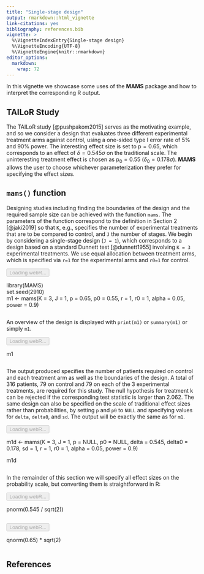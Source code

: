 ```yaml
---
title: "Single-stage design"
output: rmarkdown::html_vignette
link-citations: yes
bibliography: references.bib
vignette: >
  %\VignetteIndexEntry{Single-stage design}
  %\VignetteEncoding{UTF-8}
  %\VignetteEngine{knitr::rmarkdown}
editor_options: 
  markdown: 
    wrap: 72
---
```


```{=html}
<script src="https://cdnjs.cloudflare.com/ajax/libs/ace/1.23.4/ace.min.js"></script>
<script src="https://cdnjs.cloudflare.com/ajax/libs/ace/1.23.4/mode-r.min.js"></script>
<script type="module">
  import { WebR } from 'https://webr.r-wasm.org/latest/webr.mjs';
  
  // Initialize shared WebR environment
  async function initWebR() {
    const webR = new WebR();
    await webR.init();
    await webR.evalRVoid(`{webr::install('MAMS')}`);
    await webR.evalRVoid(`{library(MAMS)}`);
    await webR.evalRVoid('options(device=function(...){webr::canvas(width=500, height=300)})');
    return webR;
  }

  const webRPromise = initWebR(); // This promise will resolve with the initialized WebR object

  // Define a shared shelter object
  let shelter;

  // Initialize editors
  var editor = ace.edit("editor");
  editor.setOptions({ fontSize: "11pt", maxLines: Infinity });
  editor.session.setMode("ace/mode/r");
  editor.setShowPrintMargin(true);
  var currentContent = editor.getValue();
  editor.setValue(currentContent.trim(), -1); // -1 sets the cursor at the start
  
  var editor2 = ace.edit("editor2");
  editor2.setOptions({ fontSize: "11pt", maxLines: Infinity });
  editor2.session.setMode("ace/mode/r");
  var currentContent = editor2.getValue();
  editor2.setValue(currentContent.trim(), -1); // -1 sets the cursor at the start
  
  var editor3 = ace.edit("editor3");
  editor3.setOptions({ fontSize: "11pt", maxLines: Infinity });
  editor3.session.setMode("ace/mode/r");
  var currentContent = editor3.getValue();
  editor3.setValue(currentContent.trim(), -1); // -1 sets the cursor at the start
  
  var editor4 = ace.edit("editor4");
  editor4.setOptions({ fontSize: "11pt", maxLines: Infinity });
  editor4.session.setMode("ace/mode/r");
  var currentContent = editor4.getValue();
  editor4.setValue(currentContent.trim(), -1); // -1 sets the cursor at the start
  
  var editor5 = ace.edit("editor5");
  editor5.setOptions({ fontSize: "11pt", maxLines: Infinity });
  editor5.session.setMode("ace/mode/r");
  var currentContent = editor5.getValue();
  editor5.setValue(currentContent.trim(), -1); // -1 sets the cursor at the start
  
  // Common function to run R code from either editor
  async function runR(editorId, outputId) {
    const webR = await webRPromise; // Ensure WebR is initialized
    if (!shelter) {
      shelter = await new webR.Shelter();
    }

    document.getElementById('canvas').style.display = 'none';
    let code = ace.edit(editorId).getValue();
    const result = await shelter.captureR(code, {
      withAutoprint: true,
      captureStreams: true,
      captureConditions: false
    });

    try {
      const out = result.output.filter(
        evt => evt.type == 'stdout' || evt.type == 'stderr'
      ).map((evt) => evt.data);
      document.getElementById(outputId).innerText = out.join('\n');
    } finally {
      shelter.purge();
    }
  }

  // Attach the run functions to buttons
  document.getElementById('runButton').onclick = () => runR('editor', 'out');
  document.getElementById('runButton2').onclick = () => runR('editor2', 'out2');
  document.getElementById('runButton3').onclick = () => runR('editor3', 'out3');
  document.getElementById('runButton4').onclick = () => runR('editor4', 'out4');
  document.getElementById('runButton5').onclick = () => runR('editor5', 'out5');

  // Enable buttons after WebR is initialized
  webRPromise.then(() => {
    document.getElementById('runButton').disabled = false;
    document.getElementById('runButton').innerText = 'Run code';
    document.getElementById('runButton2').disabled = false;
    document.getElementById('runButton2').innerText = 'Run code';
    document.getElementById('runButton3').disabled = false;
    document.getElementById('runButton3').innerText = 'Run code';
    document.getElementById('runButton4').disabled = false;
    document.getElementById('runButton4').innerText = 'Run code';
    document.getElementById('runButton5').disabled = false;
    document.getElementById('runButton5').innerText = 'Run code';
  });
</script>
```

In this vignette we showcase some uses of the **MAMS** package and how
to interpret the corresponding R output.  

## TAILoR Study

 The TAILoR study
[@pushpakom2015] serves as the motivating example, and so we consider a
design that evaluates three different experimental treatment arms
against control, using a one-sided type I error rate of 5% and 90%
power. The interesting effect size is set to $\mathrm{p} = 0.65$, which
corresponds to an effect of $δ = 0.545σ$ on the traditional scale. The
uninteresting treatment effect is chosen as $\mathrm{p}_0 = 0.55$
($δ_0 = 0.178σ$). **MAMS** allows the user to choose whichever
parameterization they prefer for specifying the effect sizes.

## `mams()` function

Designing studies including finding the boundaries of the design and the
required sample size can be achieved with the function `mams`. The
parameters of the function correspond to the definition in Section 2
[@jaki2019] so that `K`, e.g., specifies the number of experimental
treatments that are to be compared to control, and `J` the number of
stages. We begin by considering a single-stage design (`J = 1`), which
corresponds to a design based on a standard Dunnett test [@dunnett1955]
involving `K = 3` experimental treatments. We use equal allocation
between treatment arms, which is specified via `r=1` for the
experimental arms and `r0=1` for control.

```{=html}
<button class="btn btn-success btn-sm" disabled="" type="button" id="runButton">Loading
webR...</button>
```

::: {#editor}
library(MAMS)\
set.seed(2910)\
m1 <- mams(K = 3, J = 1, p = 0.65, p0 = 0.55, r = 1, r0 = 1,
           alpha = 0.05, power = 0.9)
:::

```{=html}
<pre><code id="out"></code></pre>
```

```{=html}
<canvas id="canvas" width="1000" height="600" style="display: none; margin: auto; width: 700px;">
</canvas>
```

An overview of the design is displayed with `print(m1)` or `summary(m1)`
or simply `m1`.

```{=html}
<button class="btn btn-success btn-sm" disabled type="button" id="runButton2">
Loading webR...
</button>
```

::: {#editor2}
m1
:::

```{=html}
<pre><code id="out2"></code></pre>
```

```{=html}
<canvas id="canvas" width="1000" height="600" style="display: none; margin: auto; width: 700px;">
</canvas>
```

The output produced specifies the number of patients required on control
and each treatment arm as well as the boundaries of the design. A total
of 316 patients, 79 on control and 79 on each of the 3 experimental
treatments, are required for this study. The null hypothesis for
treatment k can be rejected if the corresponding test statistic is
larger than 2.062. The same design can also be specified on the scale of
traditional effect sizes rather than probabilities, by setting `p` and
`p0` to `NULL` and specifying values for `delta`, `delta0`, and `sd`.
The output will be exactly the same as for `m1`.

```{=html}
<button class="btn btn-success btn-sm" disabled type="button" id="runButton3">
Loading webR...
</button>
```

::: {#editor3}
m1d <- mams(K = 3, J = 1, p = NULL, p0 = NULL, delta = 0.545,
            delta0 = 0.178, sd = 1, r = 1, r0 = 1, alpha = 0.05,
            power = 0.9)

m1d
:::

```{=html}
<pre><code id="out3"></code></pre>
```

```{=html}
<canvas id="canvas" width="1000" height="600" style="display: none; margin: auto; width: 700px;">
</canvas>
```

In the remainder of this section we will specify all effect sizes on the
probability scale, but converting them is straightforward in R:

```{=html}
<button class="btn btn-success btn-sm" disabled type="button" id="runButton4">
Loading webR...
</button>
```

::: {#editor4}
pnorm(0.545 / sqrt(2))
:::

```{=html}
<pre><code id="out4"></code></pre>
```

```{=html}
<canvas id="canvas" width="1000" height="600" style="display: none; margin: auto; width: 700px;">
</canvas>
```

```{=html}
<button class="btn btn-success btn-sm" disabled type="button" id="runButton5">
Loading webR...
</button>
```

::: {#editor5}
qnorm(0.65) * sqrt(2)
:::

```{=html}
<pre><code id="out5"></code></pre>
```

```{=html}
<canvas id="canvas" width="1000" height="600" style="display: none; margin: auto; width: 700px;">
</canvas>
```

## References
